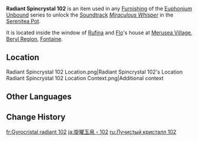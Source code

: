 {{Item Infobox
|id          = 141202
|image       = Item Radiant Spincrystal.png
|type        = Adventure Items
|group       = Radiant Spincrystals
|group2      = Fontaine Spincrystals
|quality     = 4
|invCategory = Precious Items
|description = This wondrous crystal contains a certain rhythm, like something beautiful woven from delicate silk. These items can be found throughout the mainland or from merchants who collect curios. The tune held within this crystal can be revivified in your Serenitea Pot using either "[[Euphonium Unbound: Winding]]" or "[[Euphonium Unbound: Soaring]]." The tune contained within this [[Radiant Spincrystal]] is "[[Miraculous Whisper]]."
|source1     = [[Merusea Village]]
|track       = Miraculous Whisper
}}
'''Radiant Spincrystal 102''' is an item used in any [[Furnishing]] of the [[Euphonium Unbound]] series to unlock the [[Soundtrack]] ''[[Miraculous Whisper]]'' in the [[Serenitea Pot]].

It is located inside the window of [[Rufina]] and [[Flo]]'s house at [[Merusea Village]], [[Beryl Region]], [[Fontaine]].

==Location==
<gallery>
Radiant Spincrystal 102 Location.png|Radiant Spincrystal 102's Location
Radiant Spincrystal 102 Location Context.png|Additional context
</gallery>

==Other Languages==
{{Other Languages
|default_hidden = 1
|en      = Radiant Spincrystal 102
|zhs     = 旋曜玉帛・其一百零二
|zhs_rm  = 
|zht     = 旋曜玉帛・其一百零二
|zht_rm  = 
|zh_tl   = 
|ja      = 旋曜玉帛・102
|ja_rm   = Sen'you Gyokuhaku - Hyaku-ni
|ko      = 빛나는 결정・102
|ko_rm   = 
|ko_tl   = 
|es      = Girocristal radiante (102)
|es_tl   = 
|fr      = Gyrocristal radiant 102
|fr_tl   = 
|ru      = Лучистый кристалл 102
|ru_tl   = 
|th      = Radiant Spincrystal 102
|vi      = Ngọc Thạch Âm Vang 102
|vi_tl   = 
|de      = Strahlender Drehkristall CII
|de_tl   = 
|id      = Radiant Spincrystal 102
|pt      = Cristal Rodopiante Radiante 102
|pt_tl   = 
|tr      = Parlak Burgu Kristal 102
|tr_tl   = 
|it      = Voltacristallo radioso 102
|it_tl   = 
}}

==Change History==
{{Change History|4.0}}

[[fr:Gyrocristal radiant 102]]
[[ja:旋曜玉帛・102]]
[[ru:Лучистый кристалл 102]]